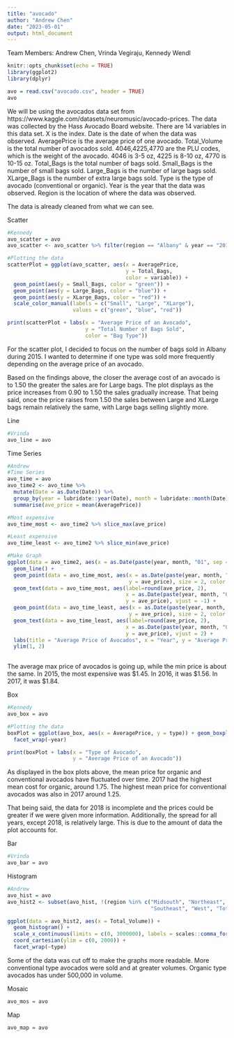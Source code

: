 ```yaml
---
title: "avocado"
author: "Andrew Chen"
date: "2023-05-01"
output: html_document
---
```


Team Members: Andrew Chen, Vrinda Vegiraju, Kennedy Wendl

```r
knitr::opts_chunk$set(echo = TRUE)
library(ggplot2)
library(dplyr)
```

```r
avo = read.csv("avocado.csv", header = TRUE)
avo
```

We will be using the avocados data set from https://www.kaggle.com/datasets/neuromusic/avocado-prices. 
The data was collected by the Hass Avocado Board website. 
There are 14 variables in this data set. X is the index. 
Date is the date of when the data was observed. 
AveragePrice is the average price of one avocado. 
Total_Volume is the total number of avocados sold. 
4046,4225,4770 are the PLU codes, which is the weight of the avocado. 
4046 is 3-5 oz, 4225 is 8-10 oz, 4770 is 10-15 oz. 
Total_Bags is the total number of bags sold. 
Small_Bags is the number of small bags sold. 
Large_Bags is the number of large bags sold. 
XLarge_Bags is the number of extra large bags sold. 
Type is the type of avocado (conventional or organic). 
Year is the year that the data was observed. 
Region is the location of where the data was observed.

The data is already cleaned from what we can see.


Scatter
```r
#Kennedy
avo_scatter = avo
avo_scatter <- avo_scatter %>% filter(region == "Albany" & year == "2015")

#Plotting the data 
scatterPlot = ggplot(avo_scatter, aes(x = AveragePrice, 
                                      y = Total_Bags, 
                                      color = variable)) + 
  geom_point(aes(y = Small_Bags, color = "green")) +
  geom_point(aes(y = Large_Bags, color = "blue")) + 
  geom_point(aes(y = XLarge_Bags, color = "red")) +
  scale_color_manual(labels = c("Small", "Large", "XLarge"),
                     values = c("green", "blue", "red"))

print(scatterPlot + labs(x = "Average Price of an Avocado", 
                         y = "Total Number of Bags Sold",
                         color = "Bag Type"))
```

For the scatter plot, I decided to focus on the number of bags sold in Albany during 2015. I wanted to determine if one type was sold more frequently depending on the average price of an avocado.

Based on the findings above, the closer the average cost of an avocado is to 1.50 the greater the sales are for Large bags. The plot displays as the price increases from 0.90 to 1.50 the sales gradually increase. That being said, once the price raises from 1.50 the sales between Large and XLarge bags remain relatively the same, with Large bags selling slightly more. 

Line
```r
#Vrinda
avo_line = avo
```

Time Series
```r
#Andrew
#Time Series
avo_time = avo
avo_time2 <- avo_time %>%
  mutate(Date = as.Date(Date)) %>%
  group_by(year = lubridate::year(Date), month = lubridate::month(Date)) %>%
  summarise(ave_price = mean(AveragePrice))

#Most expensive
avo_time_most <- avo_time2 %>% slice_max(ave_price)

#Least expensive
avo_time_least <- avo_time2 %>% slice_min(ave_price)

#Make Graph
ggplot(data = avo_time2, aes(x = as.Date(paste(year, month, "01", sep = "-")), y = ave_price)) +
  geom_line() +
  geom_point(data = avo_time_most, aes(x = as.Date(paste(year, month, "01", sep = "-")), 
                                       y = ave_price), size = 2, color = "red") +
  geom_text(data = avo_time_most, aes(label=round(ave_price, 2),
                                      x = as.Date(paste(year, month, "01", sep = "-")),
                                      y = ave_price), vjust = -1) +
  geom_point(data = avo_time_least, aes(x = as.Date(paste(year, month, "01", sep = "-")), 
                                       y = ave_price), size = 2, color = "blue") +
  geom_text(data = avo_time_least, aes(label=round(ave_price, 2),
                                      x = as.Date(paste(year, month, "01", sep = "-")),
                                      y = ave_price), vjust = 2) +
  labs(title = "Average Price of Avocados", x = "Year", y = "Average Price") +
  ylim(1, 2) 
  
```
The average max price of avocados is going up, while the min price is about the same. 
In 2015, the most expensive was \$1.45. In 2016, it was \$1.56. In 2017, it was \$1.84.

Box
```r
#Kennedy
avo_box = avo

#Plotting the data
boxPlot = ggplot(avo_box, aes(x = AveragePrice, y = type)) + geom_boxplot() +
  facet_wrap(~year)

print(boxPlot + labs(x = "Type of Avocado",
                     y = "Average Price of an Avocado"))

```

As displayed in the box plots above, the mean price for organic and conventional avocados have fluctuated over time. 2017 had the highest mean cost for organic, around 1.75. The highest mean price for conventional avocados was also in 2017 around 1.25. 

That being said, the data for 2018 is incomplete and the prices could be greater if we were given more information. Additionally, the spread for all years, except 2018, is relatively large. This is due to the amount of data the plot accounts for. 

Bar
```r
#Vrinda
avo_bar = avo

```

Histogram
```r
#Andrew
avo_hist = avo
avo_hist2 <- subset(avo_hist, !(region %in% c("Midsouth", "Northeast", "SouthCentral",
                                              "Southeast", "West", "TotalUS" )))

ggplot(data = avo_hist2, aes(x = Total_Volume)) +
  geom_histogram() +
  scale_x_continuous(limits = c(0, 3000000), labels = scales::comma_format()) +
  coord_cartesian(ylim = c(0, 2000)) +
  facet_wrap(~type)

```
Some of the data was cut off to make the graphs more readable.
More conventional type avocados were sold and at greater volumes.
Organic type avocados has under 500,000 in volume.

Mosaic
```r
avo_mos = avo
```

Map
```r
avo_map = avo
```

